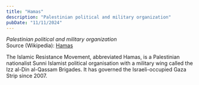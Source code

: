 ```yaml
---
title: "Hamas"
description: "Palestinian political and military organization"
pubDate: "11/11/2024"
---
```


*Palestinian political and military organization*  
Source (Wikipedia): [Hamas][1]

The Islamic Resistance Movement, abbreviated Hamas, is a Palestinian nationalist Sunni Islamist political organisation with a military wing called the Izz al-Din al-Qassam Brigades. It has governed the Israeli-occupied Gaza Strip since 2007.

[1]: https://en.wikipedia.org/wiki/Hamas
